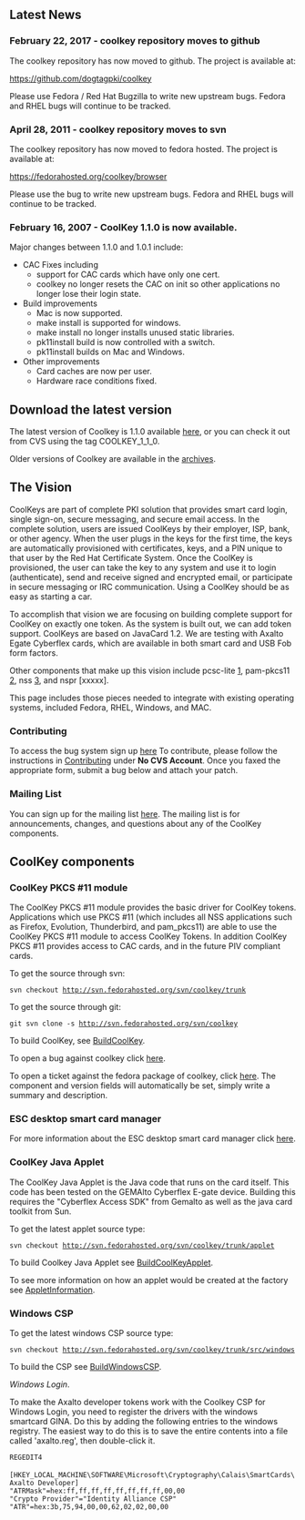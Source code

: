 == Latest News ==
=== February 22, 2017 - coolkey repository moves to github ===

The coolkey repository has now moved to github. The project is available at:

https://github.com/dogtagpki/coolkey

Please use Fedora / Red Hat Bugzilla to write new upstream bugs. Fedora and RHEL bugs will continue to be tracked.

=== April 28, 2011 - coolkey repository moves to svn ===

The coolkey repository has now moved to fedora hosted. The project is available at:

https://fedorahosted.org/coolkey/browser

Please use the bug to write new upstream bugs. Fedora and RHEL bugs will continue to be tracked.

=== February 16, 2007 - CoolKey 1.1.0 is now available. ===

Major changes between 1.1.0 and 1.0.1 include:
* CAC Fixes including
** support for CAC cards which have only one cert.
** coolkey no longer resets the CAC on init so other applications no longer lose their login state.
* Build improvements
** Mac is now supported.
** make install is supported for windows.
** make install no longer installs unused static libraries.
** pk11install build is now controlled with a switch.
** pk11install builds on Mac and Windows.
* Other improvements
** Card caches are now per user.
** Hardware race conditions fixed.

== Download the latest version ==

The latest version of Coolkey is 1.1.0 available [http://directory.fedora.redhat.com/download/coolkey/coolkey-1.1.0.tar.gz here], or you can check it out from CVS using the tag COOLKEY_1_1_0.

Older versions of Coolkey are available in the [[CoolKeyRelease|archives]].

== The Vision ==

CoolKeys are part of complete PKI solution that provides smart card login, single sign-on, secure messaging, and secure email access. In the complete solution, users are issued CoolKeys by their employer, ISP, bank, or other agency. When the user plugs in the keys for the first time, the keys are automatically provisioned with certificates, keys, and a PIN unique to that user by the Red Hat Certificate System. Once the CoolKey is provisioned, the user can take the key to any system and use it to login (authenticate), send and receive signed and encrypted email, or participate in secure messaging or IRC communication. Using a CoolKey should be as easy as starting a car.

To accomplish that vision we are focusing on building complete support for CoolKey on exactly one token. As the system is built out, we can add token support. CoolKeys are based on JavaCard 1.2. We are testing with Axalto Egate Cyberflex cards, which are available in both smart card and USB Fob form factors.

Other components that make up this vision include pcsc-lite [http://pcsclite.alioth.debian.org], pam-pkcs11 [http://www.opensc-project.org/pam_pkcs11], nss [http://www.mozilla.org/projects/security/pki/nss], and nspr [xxxxx].

This page includes those pieces needed to integrate with existing operating systems, included Fedora, RHEL, Windows, and MAC.

=== Contributing ===

To access the bug system sign up [https://bugzilla.redhat.com/bugzilla/createaccount.cgi here]
To contribute, please follow the instructions in [[Contributing]] under '''No CVS Account'''. Once you faxed the appropriate form, submit a bug below and attach your patch.

=== Mailing List ===

You can sign up for the mailing list [http://www.redhat.com/mailman/listinfo/coolkey-devel here]. The mailing list is for announcements, changes, and questions about any of the CoolKey components.

== CoolKey components ==

=== CoolKey PKCS #11 module ===

The CoolKey PKCS #11 module provides the basic driver for CoolKey tokens. Applications which use PKCS #11 (which includes all NSS applications such as Firefox, Evolution, Thunderbird, and pam_pkcs11) are able to use the CoolKey PKCS #11 module to access CoolKey Tokens. In addition CoolKey PKCS #11 provides access to CAC cards, and in the future PIV compliant cards.

To get the source through svn:

 svn checkout http://svn.fedorahosted.org/svn/coolkey/trunk

To get the source through git:

 git svn clone -s http://svn.fedorahosted.org/svn/coolkey

To build CoolKey, see [[BuildCoolKey]].

To open a bug against coolkey click [https://fedorahosted.org/coolkey/newticket here].

To open a ticket against the fedora package of coolkey, click
[https://bugzilla.redhat.com/bugzilla/enter_bug.cgi?product=Fedora&version=devel&component=coolkey here]. The component and version fields will automatically be set, simply write a summary and description.

=== ESC desktop smart card manager ===
For more information about the ESC desktop smart card manager click [http://directory.fedoraproject.org/wiki/ESC_Guide here].

=== CoolKey Java Applet ===

The CoolKey Java Applet is the Java code that runs on the card itself. This code has been tested on the GEMAlto Cyberflex E-gate device. Building this requires the "Cyberflex Access SDK" from Gemalto as well as the java card toolkit from Sun.

To get the latest applet source type:

 svn checkout http://svn.fedorahosted.org/svn/coolkey/trunk/applet


To build Coolkey Java Applet see [[BuildCoolKeyApplet]].

To see more information on how an applet would be created at the factory see [[AppletInformation]].

=== Windows CSP ===

To get the latest windows CSP source type:

 svn checkout http://svn.fedorahosted.org/svn/coolkey/trunk/src/windows

To build the CSP see [[BuildWindowsCSP]].


''Windows Login''.

To make the Axalto developer tokens work with the Coolkey CSP for Windows Login, you need to register the drivers with the windows smartcard GINA. Do this by adding the following entries to the windows registry. The easiest way to do this is to save the entire contents into a file called 'axalto.reg', then double-click it.

 REGEDIT4
 
 [HKEY_LOCAL_MACHINE\SOFTWARE\Microsoft\Cryptography\Calais\SmartCards\Axalto Developer]
 "ATRMask"=hex:ff,ff,ff,ff,ff,ff,ff,ff,00,00
 "Crypto Provider"="Identity Alliance CSP"
 "ATR"=hex:3b,75,94,00,00,62,02,02,00,00